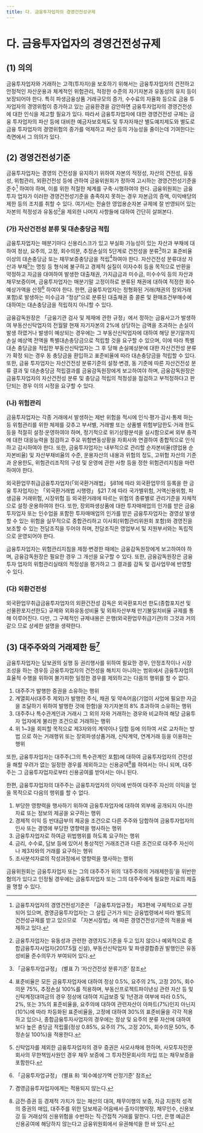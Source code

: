 ```yaml
---
title: 다. 금융투자업자의 경영건전성규제
---
```


# 다. 금융투자업자의 경영건전성규제

## (1) 의의
금융투자업자와 거래하는 고객(투자자)을 보호하기 위해서는 금융투자업자의 건전하고 안정적인 자산운용과 체계적인 위험관리, 적정한 수준의 자기자본과 유동성의 유지 등이 보장되어야 한다. 특히 파생금융상품 거래규모의 증가, 수수료의 자율화 등으로 금융 투자업자의 경영위험이 증가하고 있는 금융환경을 감안하면 금융투자업자의 경영건전성에 대한 인식을 제고할 필요가 있다. 따라서 금융투자업자에 대한 경영건전성 규제는 금융 투자업자의 파산 등에 대비한 예금자보호제도 및 투자자재산 별도예치제도와 별도로 금융 투자업자의 경영위험의 증가를 억제하고 파산 등의 가능성을 줄이는데 기여한다는 측면에서 그 의의가 있다.

## (2) 경영건전성기준
금융투자업자는 경영의 건전성을 유지하기 위하여 자본의 적정성, 자산의 건전성, 유동성, 위험관리, 외환건전성 등에 관하여 금융위원회가 정하여 고시하는 경영건전성기준을 준수[^1] 하여야 하며, 이를 위한 적절한 체계를 구축·시행하여야 한다. 금융위원회는 금융투자 업자가 이러한 경영건전성기준을 충족하지 못하는 경우 자본금의 증액, 이익배당의 제한 등의 조치를 취할 수 있다. 여기서는 전술한 영업용순자본 규제에 잘 반영되어 있는 자본의 적정성과 유동성[^2]을 제외한 나머지 사항들에 대하여 간단히 살펴본다.

[^1]: 금융투자업자의 경영건전성기준은 「금융투자업규정」 제3편에 구체적으로 규정되어 있으며, 겸영금융투자업자는 그 설립 근거가 되는 금융법령에서 따라 별도의 건전성규제를 받고 있으므로 「자본시장법」에 따른 경영건전성기준의 적용을 배제하고 있다.
[^2]: 금융투자업자는 유동성과 관련한 경영지도기준을 두고 있지 않으나 예외적으로 종합금융투자사업자(2017.5월 신설), 부동산신탁업자 및 파생결합증권 발행인은 유동성비율 준수의무가 부여되어 있다.

### (가) 자산건전성 분류 및 대손충당금 적립
금융투자업자는 매분기마다 신용리스크가 있고 부실화 가능성이 있는 자산과 부채에 대하여 정상, 요주의, 고정, 회수의문, 추정손실의 5단계로 건전성을 분류[^3]하고 표준비율 이상의 대손충당금 또는 채무보증충당금을 적립[^4]하여야 한다. 자산건전성 분류대상 자산과 부채[^5]는 명칭 등 형식에 불구하고 경제적 실질이 이자수취 등을 목적으로 반환을 약정하고 자금을 대여하여 발생한 대출채권, 가지급금과 미수금, 미수수익 등의 자산과 채무보증이며, 금융투자업자는 매분기말 고정이하로 분류된 채권에 대하여 적정한 회수예상가액을 산정[^6] 하여야 한다. 한편, 금융투자업자는 정형화된 거래(채권의 장외거래 포함)로 발생하는 미수금과 “정상”으로 분류된 대출채권 중 콜론 및 환매조건부매수에 대하여는 대손충당금을 적립하지 아니할 수 있다.

금융감독원장은 「금융기관 검사 및 제재에 관한 규정」에서 정하는 금융사고가 발생하여 부동산신탁업자의 전월말 현재 자기자본의 2%에 상당하는 금액을 초과하는 손실이 발생 하였거나 발생이 예상되는 경우에는 그 부동산신탁업자에 대하여 해당 분기말까지 손실 예상액 전액을 특별대손충당금으로 적립할 것을 요구할 수 있으며, 이에 따라 특별대손 충당금을 적립한 부동산신탁업자는 그 후 당해 손실예상분에 대한 자산건전성 분류가 확정 되는 경우 동 충당금을 환입하고 표준비율에 따라 대손충당금을 적립할 수 있다. 또한, 금융 투자업자는 자산건전성 분류기준의 설정·변경, 동 기준에 따른 자산건전성 분류 결과 및 대손충당금 적립결과를 금융감독원장에게 보고하여야 하며, 금융감독원장은 금융투자업자의 자산건전성 분류 및 충당금 적립의 적정성을 점검하고 부적정하다고 판단되는 경우 이의 시정을 요구할 수 있다.

[^3]: 「금융투자업규정」 (별표 7) ‘자산건전성 분류기준’ 참조
[^4]: 표준비율은 모든 금융투자업자에 대하여 정상 0.5%, 요주의 2%, 고정 20%, 회수의문 75%, 추정손실 100%를 적용하며, 부동산프로젝트파이낸싱 관련 자산 등 및 신탁계정대여금의 경우 정상에 대하여 지급보증 및 1년경과 여부에 따라 0.5%, 2%, 또는 3%의 표준비율을, 요주의에 대하여 관련자산이 아파트(7%)인지 아닌지(10%)에 따라 차등화된 표준비율을, 고정에 대하여 30%의 표준비율을 각각 적용하고 있으나, 종합금융투자사업자의 경우에는 정상 및 요주의 분류 자산에 대하여 보다 높은 충당금 적립률(정상 0.85%, 요주의 7%, 고정 20%, 회수의문 50%, 추정손실 100%)을 적용한다.
[^5]: 신탁업자를 제외한 금융투자업자의 경우 증권은 사모사채에 한하며, 사모투자전문회사의 무한책임사원인 경우 채무 보증에 그 투자전문회사의 차입 또는 채무보증을 포함한다.
[^6]: 「금융투자업규정」 (별표 8) ‘회수예상가액 산정기준’ 참조

### (나) 위험관리
금융투자업자는 각종 거래에서 발생하는 제반 위험을 적시에 인식·평가·감시·통제 하는 등 위험관리를 위한 체제를 갖추고 부서별, 거래별 또는 상품별 위험부담한도·거래 한도 등을 적절히 설정·운영하여야 하며, 정기적으로 위기상황분석을 실시함으로써 외부 충격에 대한 대응능력을 점검하고 주요 위험변동상황을 자회사와 연결하여 종합적으로 인식하고 감시하여야 한다. 또한, 금융투자업자는 내부적으로 관리할 순자본비율(영업용 순자본비율) 및 자산부채비율의 수준, 운용자산의 내용과 위험의 정도, 고위험 자산의 기준과 운용한도, 위험관리조직의 구성 및 운영에 관한 사항 등을 정한 위험관리지침을 마련하여야 한다.

외국환업무취급금융투자업자(「외국환거래법」 §81에 따라 외국환업무의 등록을 한 금융 투자업자)는 「외국환거래법 시행령」 §21 7.에 따라 국가별위험, 거액신용위험, 파생금융 거래위험, 시장위험 등 외국환거래에 따르는 위험의 종류별로 관리기준을 자체적으로 설정·운용하여야 한다. 또한, 장외파생상품에 대한 투자매매업의 인가를 받은 금융투자업자 또는 인수업을 포함한 투자매매업의 인가를 받은 금융투자업자는 경영상 발생할 수 있는 위험을 실무적으로 종합관리하고 이사회(위험관리위원회 포함)와 경영진을 보조할 수 있는 전담조직을 두어야 하며, 전담조직은 영업부서 및 지원부서와는 독립적으로 운영되어야 한다.

금융투자업자는 위험관리지침을 제정·변경한 때에는 금융감독원장에게 보고하여야 하며, 금융감독원장은 필요한 경우 그 개선을 요구할 수 있다. 또한, 금융감독원장은 금융투자 업자의 위험관리실태의 적정성을 평가하고 그 결과를 감독 및 검사업무에 반영할 수 있다.

### (다) 외환건전성
외국환업무취급금융투자업자의 외환건전성 감독은 외국환포지션 한도(종합포지션 및 선물환포지션한도) 규제와 외화유동성비율 및 외화자산부채 만기불일치비율 규제를 통해 이루어진다. 다만, 그 구체적인 규제내용은 은행(외국환업무취급기관)의 그것과 거의 같으 므로 상세한 설명을 생략한다.

## (3) 대주주와의 거래제한 등[^7]
금융투자업자는 담보권의 실행 등 권리행사를 위하여 필요한 경우, 안정조작이나 시장 조성을 하는 경우등 금융투자업자의 건전성을 해치지 아니하는 범위에서 금융투자업의 효율적 수행을 위하여 불가피한 일정한 경우를 제외하고는 다음의 행위를 할 수 없다.
1. 대주주가 발행한 증권을 소유하는 행위
2. 계열회사(대주주 제외)가 발행한 주식, 채권 및 약속어음(기업이 사업에 필요한 자금을 조달하기 위하여 발행한 것에 한함)을 자기자본의 8% 초과하여 소유하는 행위
3. 대주주나 특수관계인과 거래시 그 외의 자와 거래하는 경우와 비교하여 해당 금융투자 업자에게 불리한 조건으로 거래하는 행위
4. 위 1~3을 회피할 목적으로 제3자와의 계약이나 담합 등에 의하여 서로 교차하는 방법 으로 하는 거래행위 또는 장외파생상품거래, 신탁계약, 연계거래 등을 이용하는 행위

또한, 금융투자업자는 대주주(그의 특수관계인 포함)에 대하여 금융투자업자의 건전성을 해할 우려가 없는 일정한 경우를 제외하고는 신용공여[^8]를 하여서는 아니 되며, 대주주는 그 금융투자업자로부터 신용공여를 받아서는 아니 된다.

한편, 금융투자업자의 대주주는 금융투자업자의 이익에 반하여 대주주 자신의 이익을 얻을 목적으로 다음의 행위를 할 수 없다.
1. 부당한 영향력을 행사하기 위하여 금융투자업자에 대하여 외부에 공개되지 아니한 자료 또는 정보의 제공을 요구하는 행위
2. 경제적 이익 등 반대급부의 제공을 조건으로 다른 주주와 담합하여 금융투자업자의 인사 또는 경영에 부당한 영향력을 행사하는 행위
3. 금융투자업자로 하여금 위법행위를 하도록 요구하는 행위
4. 금리, 수수료, 담보 등에 있어서 통상적인 거래조건과 다른 조건으로 대주주 자신이나 제3자와의 거래를 요구하는 행위
5. 조사분석자료의 작성과정에서 영향력을 행사하는 행위

금융위원회는 금융투자업자 또는 그의 대주주가 위의 ‘대주주와의 거래제한등’을 위반한 혐의가 있다고 인정될 경우에는 금융투자업자 또는 그의 대주주에게 필요한 자료의 제출을 명할 수 있다.

[^7]: 겸영금융투자업자에게는 적용되지 않는다.
[^8]: 금전·증권 등 경제적 가치가 있는 재산의 대여, 채무이행의 보증, 자금 지원적 성격의 증권의 매입, 대주주를 위한 담보제공·어음배서·출자이행약정, 채무인수, 신용보강 등 거래상의 신용위험을 수반하는 직·간접적 거래를 말한다. 다만, 은행 예금은 신용공여에 해당하지 않는다고 금융위원회에서 유권해석을 한 바 있다.
